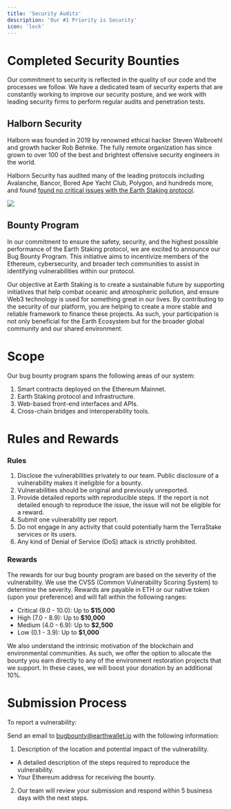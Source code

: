 ```yaml
---
title: 'Security Audits'
description: 'Our #1 Priority is Security'
icon: 'lock'
---
```


# Completed Security Bounties

Our commitment to security is reflected in the quality of our code and the processes we follow. We have a dedicated team of security experts that are constantly working to improve our security posture, and we work with leading security firms to perform regular audits and penetration tests.

## Halborn Security

Halborn was founded in 2019 by renowned ethical hacker Steven Walbroehl and growth hacker Rob Behnke. The fully remote organization has since grown to over 100 of the best and brightest offensive security engineers in the world.

Halborn Security has audited many of the leading protocols including Avalanche, Bancor, Bored Ape Yacht Club, Polygon, and hundreds more, and found [found no critical issues with the Earth Staking protocol](/audit.pdf).

[<img src="images/halborn.jpg" max-height="200px"/>](/audit.pdf)

## Bounty Program

In our commitment to ensure the safety, security, and the highest possible performance of the Earth Staking protocol, we are excited to announce our Bug Bounty Program. 
This initiative aims to incentivize members of the Ethereum, cybersecurity, and broader tech communities to assist in identifying vulnerabilities within our protocol.

Our objective at Earth Staking is to create a sustainable future by supporting initiatives that help combat oceanic and atmospheric pollution, and ensure Web3 technology is used for something great in our lives. 
By contributing to the security of our platform, you are helping to create a more stable and reliable framework to finance these projects. As such, your participation is not only beneficial for the Earth Ecosystem but for the broader global community and our shared environment.

# Scope

Our bug bounty program spans the following areas of our system:

1. Smart contracts deployed on the Ethereum Mainnet.
2. Earth Staking protocol and infrastructure.
3. Web-based front-end interfaces and APIs.
4. Cross-chain bridges and interoperability tools.

# Rules and Rewards

### Rules

1. Disclose the vulnerabilities privately to our team. Public disclosure of a vulnerability makes it ineligible for a bounty.
2. Vulnerabilities should be original and previously unreported.
3. Provide detailed reports with reproducible steps. If the report is not detailed enough to reproduce the issue, the issue will not be eligible for a reward.
4. Submit one vulnerability per report.
5. Do not engage in any activity that could potentially harm the TerraStake services or its users.
6. Any kind of Denial of Service (DoS) attack is strictly prohibited.

### Rewards

The rewards for our bug bounty program are based on the severity of the vulnerability. We use the CVSS (Common Vulnerability Scoring System) to determine the severity. Rewards are payable in ETH or our native token (upon your preference) and will fall within the following ranges:

- Critical (9.0 - 10.0): Up to <b>$15,000</b>
- High (7.0 - 8.9): Up to <b>$10,000</b>
- Medium (4.0 - 6.9): Up to <b>$2,500</b>
- Low (0.1 - 3.9): Up to <b>$1,000</b>

We also understand the intrinsic motivation of the blockchain and environmental communities. As such, we offer the option to allocate the bounty you earn directly to any of the environment restoration projects that we support. In these cases, we will boost your donation by an additional 10%.

# Submission Process

To report a vulnerability:

Send an email to bugbounty@earthwallet.io with the following information:

1. Description of the location and potential impact of the vulnerability.
- A detailed description of the steps required to reproduce the vulnerability.
- Your Ethereum address for receiving the bounty.
2. Our team will review your submission and respond within 5 business days with the next steps.